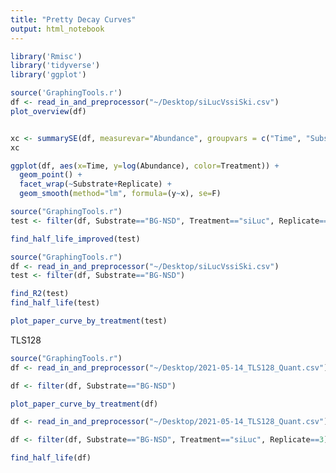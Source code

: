 ```yaml
---
title: "Pretty Decay Curves"
output: html_notebook
---
```



```r
library('Rmisc')
library('tidyverse')
library('ggplot')

```


```r
source('GraphingTools.r')
df <- read_in_and_preprocessor("~/Desktop/siLucVssiSki.csv")
plot_overview(df)


xc <- summarySE(df, measurevar="Abundance", groupvars = c("Time", "Substrate", "Treatment"), na.rm=T)
xc

ggplot(df, aes(x=Time, y=log(Abundance), color=Treatment)) + 
  geom_point() + 
  facet_wrap(~Substrate+Replicate) +
  geom_smooth(method="lm", formula=(y~x), se=F)

```
```r
source("GraphingTools.r")
test <- filter(df, Substrate=="BG-NSD", Treatment=="siLuc", Replicate==3)

find_half_life_improved(test)


```
```r
source("GraphingTools.r")
df <- read_in_and_preprocessor("~/Desktop/siLucVssiSki.csv")
test <- filter(df, Substrate=="BG-NSD")

find_R2(test)
find_half_life(test)

plot_paper_curve_by_treatment(test)
```


TLS128
```r
source("GraphingTools.r")
df <- read_in_and_preprocessor("~/Desktop/2021-05-14_TLS128_Quant.csv")

df <- filter(df, Substrate=="BG-NSD")

plot_paper_curve_by_treatment(df)

df <- read_in_and_preprocessor("~/Desktop/2021-05-14_TLS128_Quant.csv")

df <- filter(df, Substrate=="BG-NSD", Treatment=="siLuc", Replicate==3)

find_half_life(df)


```

